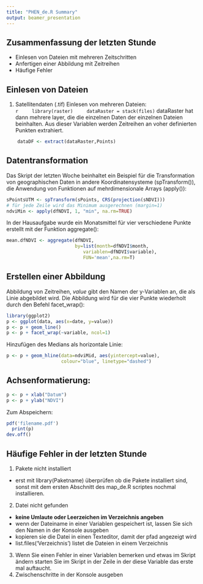 ```yaml
---
title: "PHEN_de.R Summary"
output: beamer_presentation
---
```



## Zusammenfassung der letzten Stunde

+ Einlesen von Dateien mit mehreren Zeitschritten
+ Anfertigen einer Abbildung mit Zeitreihen
+ Häufige Fehler

## Einlesen von Dateien

1. Satellitendaten (.tif)
Einlesen von mehreren Dateien:  
    ```r
    library(raster)
    dataRaster = stack(files)
    ```
dataRaster hat dann mehrere layer, die die einzelnen Daten der einzelnen Dateien beinhalten.
Aus dieser Variablen werden Zeitreihen an voher definierten Punkten extrahiert.
```r
    dataDF <- extract(dataRaster,Points)
```
## Datentransformation
Das Skript der letzten Woche beinhaltet ein Beispiel für die Transformation von geographischen Daten in andere Koordinatensysteme (spTransform()), die Anwendung von Funktionen auf mehrdimensionale Arrays (apply()):
```r
sPointsUTM <- spTransform(sPoints, CRS(projection(sNDVI)))
# für jede Zeile wird das Minimum ausgerechnen (margin=1)
ndviMin <- apply(dfNDVI, 1, "min", na.rm=TRUE)

```
In der Hausaufgabe wurde ein Monatsmittel für vier verschiedene Punkte erstellt mit der Funktion aggregate():
```r
mean.dfNDVI <- aggregate(dfNDVI,
                         by=list(month=dfNDVI$month,
                            variablen=dfNDVI$variable),
                            FUN='mean',na.rm=T)
```

## Erstellen einer Abbildung
Abbildung von Zeitreihen, *value* gibt den Namen der y-Variablen an, die als Linie abgebildet wird. 
Die Abbildung wird für die vier Punkte wiederholt durch den Befehl facet_wrap():
```r
library(ggplot2)
p <- ggplot(data, aes(x=date, y=value))
p <- p + geom_line()
p <- p + facet_wrap(~variable, ncol=1)
```
Hinzufügen des Medians als horizontale Linie:
```r
p <- p + geom_hline(data=ndviMid, aes(yintercept=value),
                    colour="blue", linetype="dashed")
```

## Achsenformatierung:
```r
p <- p + xlab("Datum")
p <- p + ylab("NDVI")
```
Zum Abspeichern:
```r
pdf('filename.pdf')
  print(p)
dev.off()
```


## Häufige Fehler in der letzten Stunde
1. Pakete nicht installiert
* erst mit library(Paketname) überprüfen ob die Pakete installiert sind, sonst mit dem ersten Abschnitt des map_de.R scriptes nochmal installieren.
2. Datei nicht gefunden
* **keine Umlaute oder Leerzeichen im Verzeichnis angeben**
* wenn der Dateiname in einer Variablen gespeichert ist, lassen Sie sich den Namen in der Konsole ausgeben
* kopieren sie die Datei in einen Texteditor, damit der pfad angezeigt wird
* list.files('Verzeichnis') listet die Dateien in einem Verzeichnis
3. Wenn Sie einen Fehler in einer Variablen bemerken und etwas im Skript ändern starten Sie im Skript in der Zeile in der diese Variable das erste mal auftaucht.
4. Zwischenschritte in der Konsole ausgeben

